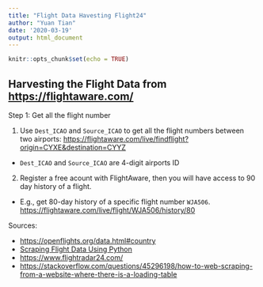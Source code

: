 ```yaml
---
title: "Flight Data Havesting Flight24"
author: "Yuan Tian"
date: '2020-03-19'
output: html_document
---
```


```r
knitr::opts_chunk$set(echo = TRUE)
```

## Harvesting the Flight Data  from <https://flightaware.com/>

Step 1: Get all the flight number

1. Use `Dest_ICAO` and `Source_ICAO` to get all the flight numbers between two airports: <https://flightaware.com/live/findflight?origin=CYXE&destination=CYYZ>
 * `Dest_ICAO` and `Source_ICAO` are 4-digit airports ID

2. Register a free acount with FlightAware, then you will have access to 90 day history of a flight. 
 * E.g., get 80-day history of a specific flight number `WJA506`.  <https://flightaware.com/live/flight/WJA506/history/80>





Sources: 

* <https://openflights.org/data.html#country>
* [Scraping Flight Data Using Python](https://towardsdatascience.com/scraping-flight-data-using-python-e71b97e859d3)
* <https://www.flightradar24.com/>
* <https://stackoverflow.com/questions/45296198/how-to-web-scraping-from-a-website-where-there-is-a-loading-table>